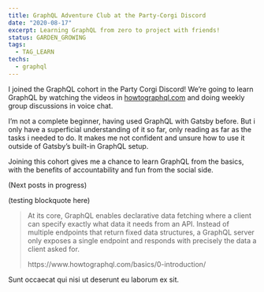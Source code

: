 ```yaml
---
title: GraphQL Adventure Club at the Party-Corgi Discord
date: "2020-08-17"
excerpt: Learning GraphQL from zero to project with friends!
status: GARDEN_GROWING
tags:
  - TAG_LEARN
techs:
  - graphql
---
```


I joined the GraphQL cohort in the Party Corgi Discord! We’re going to learn GraphQL by watching the videos in [howtographql.com](http://howtographql.com/) and doing weekly group discussions in voice chat.

I’m not a complete beginner, having used GraphQL with Gatsby before. But i only have a superficial understanding of it so far, only reading as far as the tasks i needed to do. It makes me not confident and unsure how to use it outside of Gatsby’s built-in GraphQL setup.

Joining this cohort gives me a chance to learn GraphQL from the basics, with the benefits of accountability and fun from the social side.

(Next posts in progress)

(testing blockquote here)

> At its core, GraphQL enables declarative data fetching where a client can specify exactly what data it needs from an API. Instead of multiple endpoints that return fixed data structures, a GraphQL server only exposes a single endpoint and responds with precisely the data a client asked for.
>
> <footer>https://www.howtographql.com/basics/0-introduction/</footer>

Sunt occaecat qui nisi ut deserunt eu laborum ex sit.
